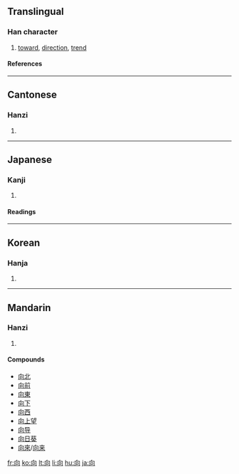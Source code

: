 {{see|何|同|回}}
<!--{{see|嚮|曏}}-->
==Translingual==
===Han character===
{{Han char|rn=30|rad=口|as=03|sn=6|four=2722<sub>0</sub>|canj=竹月口 (HBR)|ids=⿱[[丿]][[冋]]}}
# [[toward]], [[direction]], [[trend]]
====References====
{{Han ref|kx=0176.040|dkj=03301|dj=0393.040|hdz=10579.080|uh=5411|ud=21521|bh=A656|bd=42582}}
----

==Cantonese==
===Hanzi===
{{yue-hanzi|jyut=|y=heung3}}
# {{defn|Cantonese}}
----
==Japanese==
===Kanji===
{{ja-kanji|grade=3|rs=口03}}
# {{defn|Japanese}}
====Readings====
{{ja-readings|on=コウ (kō), キョウ (kyō), ショウ (shō)|kun=[[むく]] (muku), [[むかう]] (mukau), [[さきに]] (sakini)}}
----
==Korean==
===Hanja===
{{ko-hanja|hangeul=[[향]], [[상]]|rv=hyang, sang|mr=hyang, sang}}
# {{defn|Korean}}
----
==Mandarin==
===Hanzi===
{{cmn-hanzi|tra=曏|pin=[[chà]] ([[cha4]]), [[xiàng]] ([[xiang4]]), [[zhā]] ([[zha1]])|wg=ch'a<sup>4</sup>, hsiang<sup>4</sup>, cha<sup>1</sup>}}
# {{defn|Mandarin}}

====Compounds====
* [[向北]]
* [[向前]]
* [[向東]]
* [[向下]]
* [[向西]]
* [[向上望]]
* [[向导]]
* [[向日葵]]
* [[向來]]/[[向来]]

[[fr:向]]
[[ko:向]]
[[lt:向]]
[[li:向]]
[[hu:向]]
[[ja:向]]